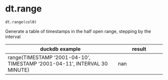 # dt.range { #duckops.dt.range }

`dt.range(col0)`

Generate a table of timestamps in the half open range, stepping by the interval

| duckdb example | result |
| -------------- | ------ |
| range(TIMESTAMP '2001-04-10', TIMESTAMP '2001-04-11', INTERVAL 30 MINUTE) | nan |
